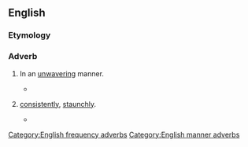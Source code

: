 ==English==

===Etymology===
{{suffix|unwavering|ly|lang=en}}

===Adverb===
{{en-adv}}

# {{lb|en|manner}} In an [[unwavering]] manner.
#* {{quote-journal|lang=en|year=1993|month=Oct|vol=26|issue=10|page=20|title=Who is Janet Napolitano?|author=David Brock|journal=American Spectator|passage=He maintained that position '''unwaveringly''' throughout the second round of hearings.}}
# {{lb|en|frequency}} [[consistently]], [[staunchly]].
#* {{quote-journal|lang=en|year=1995|month=Oct|vol=12|iss=7|page=74|title=Self-esteem: the real story|journal=Todays Parent|passage=But the authors cover all the stages and issues thoroughly, even if their approach is so '''unwaveringly''' politically correct it occasionally loses sight of reality.}}

[[Category:English frequency adverbs]]
[[Category:English manner adverbs]]